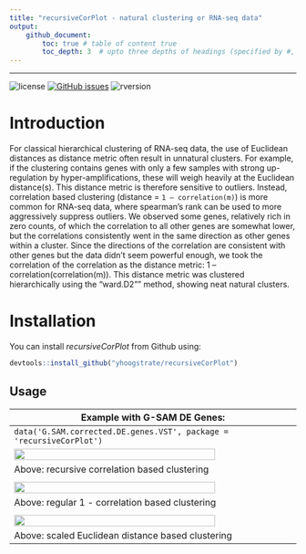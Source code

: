 ```yaml
---
title: "recursiveCorPlot - natural clustering or RNA-seq data"
output: 
    github_document:
        toc: true # table of content true
        toc_depth: 3  # upto three depths of headings (specified by #, ## and ###)
---
```


<!-- README.md is generated from README.Rmd through: devtools::build_readme() . Please edit that file -->

---

![license](https://img.shields.io/badge/license-GPL--3-blue.svg)
[![GitHub issues](https://img.shields.io/github/issues/yhoogstrate/recursiveCorPlot.svg)]() ![rversion](https://img.shields.io/badge/R%20version-%3E4.1.0-lightgrey.svg)

# Introduction

For classical hierarchical clustering of RNA-seq data, the use of Euclidean distances as distance metric often result in unnatural clusters. For example, if the clustering contains genes with only a few samples with strong up-regulation by hyper-amplifications, these will weigh heavily at the Euclidean distance(s). This distance metric is therefore sensitive to outliers. Instead, correlation based clustering (distance = `1 – correlation(m)`) is more common for RNA-seq data, where spearman's rank can be used to more aggressively suppress outliers. We observed some genes, relatively rich in zero counts, of which the correlation to all other genes are somewhat lower, but the correlations consistently went in the same direction as other genes within a cluster. Since the directions of the correlation are consistent with other genes but the data didn't seem powerful enough, we took the correlation of the correlation as the distance metric: 1 – correlation(correlation(m)). This distance metric was clustered hierarchically using the "ward.D2"" method, showing neat natural clusters.


# Installation

You can install *recursiveCorPlot* from Github using:

```r
devtools::install_github("yhoogstrate/recursiveCorPlot")
```

## Usage

| Example with G-SAM DE Genes: |
|---------------------------------------------|
| `data('G.SAM.corrected.DE.genes.VST', package = 'recursiveCorPlot')` |
| <img src="https://github.com/yhoogstrate/recursiveCorPlot/raw/master/extern/cor_cor_.png" width="85%">  |
| Above: recursive correlation based clustering |
| |
| <img src="https://github.com/yhoogstrate/recursiveCorPlot/raw/master/extern/cor.png" width="85%">  |
| Above: regular 1 - correlation based clustering |
| |
| <img src="https://github.com/yhoogstrate/recursiveCorPlot/raw/master/extern/scale_euclidean.png" width="85%">  |
| Above: scaled Euclidean distance based clustering |

